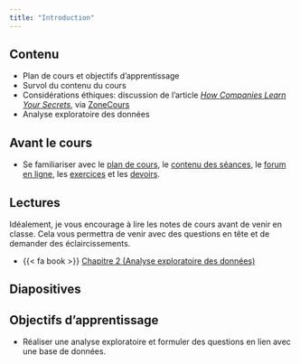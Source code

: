 ```yaml
---
title: "Introduction"
---
```


## Contenu

- Plan de cours et objectifs d'apprentissage
- Survol du contenu du cours
- Considérations éthiques: discussion de l'article [*How Companies Learn Your Secrets*](https://www.nytimes.com/2012/02/19/magazine/shopping-habits.html), via [ZoneCours](https://zonecours2.hec.ca/access/content/group/MATH60602.A2022/NYT_How_companies_learn_your_secrets.pdf)
- Analyse exploratoire des données

## Avant le cours

- Se familiariser avec le [plan de cours](/syllabus), le [contenu des séances](/contenu/), le [forum en ligne](https://piazza.com/hec.ca/fall2022/math60602/home), les [exercices](/exercices) et les [devoirs](/evaluations/).



## Lectures

:::{.callout-warning}
Idéalement, je vous encourage à lire les notes de cours avant de venir en classe. Cela vous permettra de venir avec des questions en tête et de demander des éclaircissements.
:::

- {{< fa book >}} [Chapitre 2 (Analyse exploratoire des données)](https://lbelzile.github.io/math60602/01-analyseexploratoire.html)

## Diapositives 



## Objectifs d'apprentissage

- Réaliser une analyse exploratoire et formuler des questions en lien avec une base de données.

